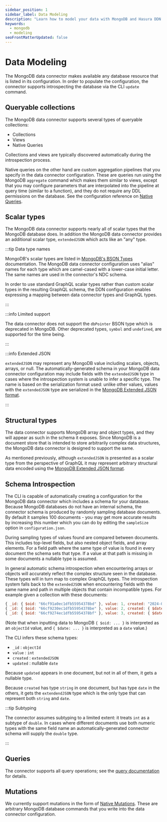 ```yaml
---
sidebar_position: 1
sidebar_label: Data Modeling
description: "Learn how to model your data with MongoDB and Hasura DDN."
keywords:
  - mongodb
  - modeling
seoFrontMatterUpdated: false
---
```



# Data Modeling

The MongoDB data connector makes available any database resource that is listed in its configuration. In order to
populate the configuration, the connector supports introspecting the database via the CLI `update` command.

## Queryable collections

The MongoDB data connector supports several types of queryable collections:

- Collections
- Views
- Native Queries

Collections and views are typically discovered automatically during the introspection process.

Native queries on the other hand are custom aggregation pipelines that you specify in the data connector configuration.
These are queries run using the MongoDB `aggregate` command which makes them similar to views, except that you may
configure parameters that are interpolated into the pipeline at query time (similar to a function), and they do not
require any DDL permissions on the database. See the configuration reference on
[Native Queries](/connectors/mongodb/native-operations/native-queries.mdx).

## Scalar types

The MongoDB data connector supports nearly all of scalar types that the MongoDB database does. In addition the MongoDB
data connector provides an additional scalar type, `extendedJSON` which acts like an "any" type.

:::tip Data type names

MongoDB's scalar types are listed in [MongoDB's BSON Types][BSON: data types] documentation. The MongoDB data connector
configuration uses "alias" names for each type which are camel-cased with a lower-case initial letter. The same names
are used in the connector's NDC schema.

In order to use standard GraphQL scalar types rather than custom scalar types in the resulting GraphQL schema, the DDN
configuration enables expressing a mapping between data connector types and GraphQL types.

:::

:::info Limited support

The data connector does not support the `dbPointer` BSON type which is deprecated in MongoDB. Other deprecated types,
`symbol` and `undefined`, are supported for the time being.

:::

:::info Extended JSON

`extendedJSON` may represent any MongoDB value including scalars, objects, arrays, or null. The automatically-generated
schema in your MongoDB data connector configuration may include fields with the `extendedJSON` type in cases where the
introspection system is unable to infer a specific type. The name is based on the serialization format used: unlike
other values, values with the `extendedJSON` type are serialized in the
[MongoDB Extended JSON format](https://www.mongodb.com/docs/manual/reference/mongodb-extended-json/).

:::

## Structural types

The data connector supports MongoDB array and object types, and they will appear as such in the schema it exposes. Since
MongoDB is a document store that is intended to store arbitrarily complex data structures, the MongoDB data connector is
designed to support the same.

As mentioned previously, although `extendedJSON` is presented as a scalar type from the perspective of GraphQL it may
represent arbitrary structural data encoded using the [MongoDB Extended JSON format][Extended JSON].

## Schema Introspection

The CLI is capable of automatically creating a configuration for the MongoDB data connector which includes a schema for
your database. Because MongoDB databases do not have an internal schema, the connector schema is produced by randomly
sampling database documents. By default it samples 100 documents - you may get more accurate results by increasing this
number which you can do by editing the `sampleSize` option in `configuration.json`.

During sampling types of values found are compared between documents. This includes top-level fields, but also nested
object fields, and array elements. For a field path where the same type of value is found in every document the schema
sets that type. If a value at that path is missing in some documents a nullable type is assumed.

In general automatic schema introspection when encountering arrays or objects will accurately reflect the complex
structure seen in the database. These types will in turn map to complex GraphQL types. The introspection system falls
back to the `extendedJSON` when encountering fields with the same name and path in multiple objects that contain
incompatible types. For example given a collection with these documents:

```js
{ _id: { $oid: "66cf91a0ec1dfb55954378bd" }, value: 1, created: "2024-02-20" }
{ _id: { $oid: "66cf9230ec1dfb55954378be" }, value: 2, created: { $date: "2024-07-03" }, updated: { $date: "2024-10-25" }}
{ _id: { $oid: "66cf9274ec1dfb55954378bf" }, value: 3, created: { $date: "2024-07-03" } }
```

(Note that when inputting data to MongoDB `{ $oid: ... }` is interpreted as an `objectId` value, and `{ $date: ... }` is
interpreted as a `date` value.)

The CLI infers these schema types:

- `_id` : `objectId`
- `value` : `int`
- `created` : `extendedJSON`
- `updated` : nullable `date`

Because `updated` appears in one document, but not in all of them, it gets a nullable type.

Because `created` has type `string` in one document, but has type `date` in the others, it gets the `extendendJSON` type
which is the only type that can represent both `string` and `date`.

:::tip Subtyping

The connector assumes subtyping to a limited extent: it treats `int` as a subtype of `double`. In cases where different
documents use both numeric types with the same field name an automatically-generated connector schema will supply the
`double` type.

:::

## Queries

The connector supports all query operations; see the [query documentation](/graphql-api/queries/index.mdx) for details.

## Mutations

We currently support mutations in the form of
[Native Mutations](/connectors/mongodb/native-operations/native-mutations.mdx).
These are arbitrary MongoDB database commands that you write into the data connector configuration.

[BSON: data types]: https://www.mongodb.com/docs/manual/reference/bson-types/
[Extended JSON]: https://www.mongodb.com/docs/manual/reference/mongodb-extended-json/
